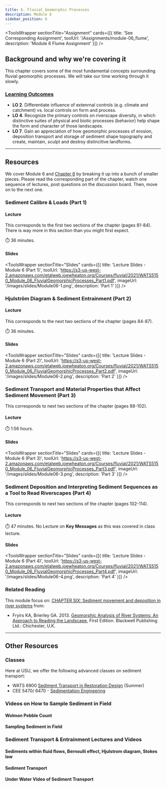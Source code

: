 ```yaml
---
title: 6. Fluvial Geomorphic Processes
description: Module 6
sidebar_position: 6
---
```


<ToolsWrapper
  sectionTitle="Assignment"
  cards={[{
    title: 'See Corresponding Assignment',
    toolUrl: '/Assignments/module-06_flume',
    description: 'Module 6 Flume Assignment'
  }]}
/>

## Background and why we're covering it

This chapter covers some of the most fundamental concepts surrounding  fluvial geomorphic processes. We will take our time working through it slowly.

### [Learning Outcomes](/syllabus/#course-objectives)

- **LO 2**. Differentiate influence of extenrnal controls (e.g. climate and catchment) vs. local controls on form and process. 
- **LO 4**. Recognize the primary controls on riverscape diversity, in which distinctive suites of physical and biotic processes (behavior) help shape the form and character of those landscapes. 
- **LO 7**. Gain an appreciation of how geomorphic processes of erosion, deposition transport and storage of sediment shape topography and create, maintain, sculpt and destroy distincitive landforms. 

------

## Resources
We cover Module 6 and [Chapter 6](https://ebookcentral-proquest-com.dist.lib.usu.edu/lib/usu/reader.action?docID=1032536&ppg=97)  by breaking it up into a bunch of smaller pieces. Please read the corresponding part of the chapter, watch one sequence of lectures, post questions on the discussion board. Then, move on to the next one.

### Sediment Calibre & Loads  (Part 1)
#### Lecture
This corresponds to the first two sections of the chapter (pages 81-84).  There is way more in this section than you might first expect. 



<YouTubeEmbed videoId="PL0ZiZg4rilzLekoRwUqgXk7RXQJh6neox" />

⏱️ 36 minutes.

#### Slides

<ToolsWrapper
  sectionTitle="Slides"
  cards={[{
    title: 'Lecture Slides - Module 6 (Part 1)',
    toolUrl: 'https://s3-us-west-2.amazonaws.com/etalweb.joewheaton.org/Courses/fluvial/2021/WATS5150_Module_06_FluvialGeomorphicProcesses_Part1.pdf',
    imageUrl: '/images/slides/Module06-1.png',
    description: 'Part 1'
  }]}
/>




### Hjulström Diagram & Sediment Entrainment  (Part 2)
#### Lecture
This corresponds to the next two sections of the chapter (pages 84-87).  



<YouTubeEmbed videoId="PL0ZiZg4rilzIysyhqCkZUxiV5kbENxHQF" />

⏱️ 36 minutes.
#### Slides

<ToolsWrapper
  sectionTitle="Slides"
  cards={[{
    title: 'Lecture Slides - Module 6 (Part 2)',
    toolUrl: 'https://s3-us-west-2.amazonaws.com/etalweb.joewheaton.org/Courses/fluvial/2021/WATS5150_Module_06_FluvialGeomorphicProcesses_Part2.pdf',
    imageUrl: '/images/slides/Module06-2.png',
    description: 'Part 2'
  }]}
/>


### Sediment Transport and Material Properties that Affect Sediment Movement (Part 3)

This corresponds to next two sections of the chapter (pages 88-102).   
#### Lecture


<YouTubeEmbed videoId="PL0ZiZg4rilzI0mVvYGWD911JqDW-fpjzm" />

⏱️ 1:56 hours.
#### Slides

<ToolsWrapper
  sectionTitle="Slides"
  cards={[{
    title: 'Lecture Slides - Module 6 (Part 3)',
    toolUrl: 'https://s3-us-west-2.amazonaws.com/etalweb.joewheaton.org/Courses/fluvial/2021/WATS5150_Module_06_FluvialGeomorphicProcesses_Part3.pdf',
    imageUrl: '/images/slides/Module06-3.png',
    description: 'Part 3'
  }]}
/>



### Sediment Deposition and Interpreting Sediment Sequences as a Tool to Read Riverscapes (Part 4)

This corresponds to next two sections of the chapter (pages 102-114).   

#### Lecture

<YouTubeEmbed videoId="PL0ZiZg4rilzJSfB15R9jK_vysiylXdwOQ" />

⏱️ 47 minutes. No Lecture on **Key Messages** as this was covered in class lecture.
#### Slides

<ToolsWrapper
  sectionTitle="Slides"
  cards={[{
    title: 'Lecture Slides - Module 6 (Part 4)',
    toolUrl: 'https://s3-us-west-2.amazonaws.com/etalweb.joewheaton.org/Courses/fluvial/2021/WATS5150_Module_06_FluvialGeomorphicProcesses_Part4.pdf',
    imageUrl: '/images/slides/Module06-4.png',
    description: 'Part 4'
  }]}
/>

### Related Reading


This module focus on: [CHAPTER SIX: Sediment movement and deposition in river systems](https://ebookcentral-proquest-com.dist.lib.usu.edu/lib/usu/reader.action?docID=1032536&ppg=97) from:
- Fryirs KA, Brierley GA. 2013. [Geomorphic Analysis of River Systems: An Approach to Reading the Landscape](https://www.wiley.com/en-au/Geomorphic+Analysis+of+River+Systems%3A+An+Approach+to+Reading+the+Landscape-p-9781405192743), First Edition.  Blackwell Publishing Ltd.: Chichester, U.K.





----------------
## Other Resources

###  Classes

Here at USU, we offer the following advanced classes on sediment transport:
- WATS 6900  [Sediment Transport in Restoration Design](https://qcnr.usu.edu/courses/sediment_transport) (Summer)
- CEE 5470/ 6470 - [Sedimentation Engineering](https://engineering.usu.edu/cee/students/requirements/rivers)


### Videos on How to Sample Sediment in Field
#### Wolmon Pebble Count


<YouTubeEmbed videoId="dNmzVx1oHL0" />


#### Sampling Sediment in Field



<YouTubeEmbed videoId="uBfIH0r5J1A" />
          
### Sediment Transport & Entrainment Lectures and Videos

#### Sediments within fluid flows, Bernoulli effect, Hjulstrom diagram, Stokes law



<YouTubeEmbed videoId="D5niYSwwXsk" />

#### Sediment Transport


<YouTubeEmbed videoId="kKXd0dv6ae4" />

#### Under Water Video of Sediment Transport


<YouTubeEmbed videoId="jpexS4-9IF0" />
